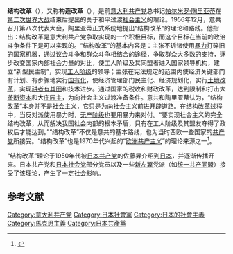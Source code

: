 '''结构改革'''（{{lang-it|riforme di struttura}}），又称'''构造改革'''（{{lang-ja|構造改革}}），是前[[意大利共产党|意大利共产党]]总书记[[帕尔米罗·陶里亚蒂|帕尔米罗·陶里亚蒂]]在[[第二次世界大战|第二次世界大战]]结束后提出的关于和平过渡[[社会主义|社会主义]]的理论。1956年12月，意共召开第八次代表大会，陶里亚蒂正式系统地提出“结构改革”的理论和路线。他指出：结构改革是意大利共产党争取实现的一个积极目标，而这个目标在当前的政治斗争条件下是可以实现的。“结构改革”的基本内容是：主张不诉诸使用[[暴力革命|暴力]]打碎旧的[[国家机器|国家机器]]，通过[[议会斗争|议会斗争]]和群众斗争相结合的途径，争取群众大多数的支持，逐步改变国家内部社会力量的对比，使工人阶级及其同盟者进入国家领导机构，建立“新型民主制”，实现[[工人阶级|工人阶级]]的领导；主张在宪法规定的范围内使经济关键部门有计划、有步骤地实行[[国有化|国有化]]，使经济管理部门民主化、经济规划化，实行[[土地改革|土地改革]]，实现[[耕者有其田|耕者有其田]]和技术进步。通过国家的税收和财政改革，达到限制和打击大[[垄断资本|垄断资本]]和大[[莊園主|庄园主]]，为向社会主义过渡准备条件。意共和陶里亚蒂认为，“结构改革”本身并不是[[社会主义|社会主义]]，它只是为向社会主义前进开辟道路。在结构改革过程中，当反对派使用暴力时，[[无产阶级|无产阶级]]也要用暴力来对付。“要实现社会主义的完全结构改革，从而解决我国社会内部的根本矛盾，只有在工人阶级及其盟友夺得了政权后才能达到。”“结构改革”不仅是意共的基本路线，也为当时西欧一些国家的[[共产党|共产党]]所接受。“结构改革”也是1970年代兴起的“[[欧洲共产主义|欧洲共产主义]]”的理论来源之一<ref>{{cite book |author= |title= 新编世界社会主义辞典 |publisher= 上海辞书出版社  |date=1996年12月 |isbn= 9787532603800 }}</ref>。

“结构改革”理论于1950年代被[[日本共产党|日本共产党]]的佐藤昇介绍到[[日本|日本]]，并逐渐传播开来。日本共产党和[[日本社会党|日本社会党]]部分党员以及一些[[日本新左翼|新左翼]]党派（如[[统一共产同盟|统一共产同盟]]）接受了该理论，产生了一定社会影响。

== 参考文献 ==
{{reflist}}

[[Category:意大利共产党|Category:意大利共产党]]
[[Category:日本社會黨|Category:日本社會黨]]
[[Category:日本的社會主義|Category:日本的社會主義]]
[[Category:馬克思主義|Category:馬克思主義]]
[[Category:日本共產黨|Category:日本共產黨]]